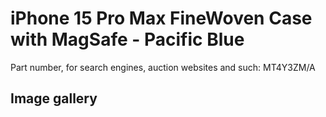 # iPhone 15 Pro Max FineWoven Case with MagSafe - Pacific Blue

Part number, for search engines, auction websites and such: MT4Y3ZM/A

## Image gallery

<div style={{ width: "768px" }}>
  <GalleryComponent
    images={[
      {
        original: "/everysource/MT4Y3",
        thumbnail: "/everypreview/MT4Y3",
      },
      {
        original: "/everysource/MT4Y3_AV1",
        thumbnail: "/everypreview/MT4Y3_AV1",
      },
      {
        original: "/everysource/MT4Y3_AV2",
        thumbnail: "/everypreview/MT4Y3_AV2",
      },
      {
        original: "/everysource/MT4Y3_AV3",
        thumbnail: "/everypreview/MT4Y3_AV3",
      }
    ]}
  />
</div>